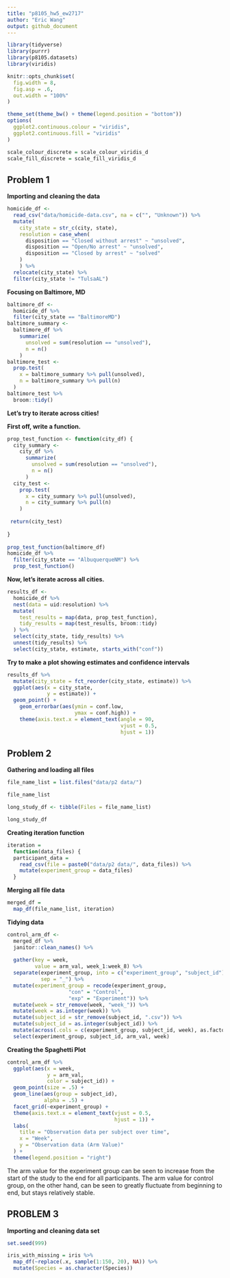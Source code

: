 ```yaml
---
title: "p8105_hw5_ew2717"
author: "Eric Wang"
output: github_document
---
```


```r

library(tidyverse)
library(purrr)
library(p8105.datasets)
library(viridis)

knitr::opts_chunk$set(
  fig.width = 8,
  fig.asp = .6,
  out.width = "100%"
)

theme_set(theme_bw() + theme(legend.position = "bottom"))
options(
  ggplot2.continuous.colour = "viridis",
  ggplot2.continuous.fill = "viridis"
)

scale_colour_discrete = scale_colour_viridis_d
scale_fill_discrete = scale_fill_viridis_d

```

## Problem 1

**Importing and cleaning the data**

```r

homicide_df <-
  read_csv("data/homicide-data.csv", na = c("", "Unknown")) %>% 
  mutate(
    city_state = str_c(city, state),
    resolution = case_when(
      disposition == "Closed without arrest" ~ "unsolved",
      disposition == "Open/No arrest" ~ "unsolved",
      disposition == "Closed by arrest" ~ "solved"
    )
    ) %>% 
  relocate(city_state) %>% 
  filter(city_state != "TulsaAL")

```

**Focusing on Baltimore, MD**

```r

baltimore_df <-
  homicide_df %>% 
  filter(city_state == "BaltimoreMD")
baltimore_summary <-
  baltimore_df %>% 
    summarize(
      unsolved = sum(resolution == "unsolved"),
      n = n()
    )
baltimore_test <-
  prop.test(
    x = baltimore_summary %>% pull(unsolved),
    n = baltimore_summary %>% pull(n)
  )
baltimore_test %>% 
  broom::tidy()

```

**Let's try to iterate across cities!**

**First off, write a function.**

```r

prop_test_function <- function(city_df) {
  city_summary <-
    city_df %>% 
      summarize(
        unsolved = sum(resolution == "unsolved"),
        n = n()
      )
  city_test <-
    prop.test(
      x = city_summary %>% pull(unsolved),
      n = city_summary %>% pull(n)
    )
  
 return(city_test)
  
}
  
prop_test_function(baltimore_df)
homicide_df %>% 
  filter(city_state == "AlbuquerqueNM") %>% 
  prop_test_function()

```

**Now, let's iterate across all cities.**

```r

results_df <-
  homicide_df %>% 
  nest(data = uid:resolution) %>% 
  mutate(
    test_results = map(data, prop_test_function),
    tidy_results = map(test_results, broom::tidy)
  ) %>% 
  select(city_state, tidy_results) %>% 
  unnest(tidy_results) %>% 
  select(city_state, estimate, starts_with("conf"))

```


**Try to make a plot showing estimates and confidence intervals**

```r

results_df %>% 
  mutate(city_state = fct_reorder(city_state, estimate)) %>% 
  ggplot(aes(x = city_state, 
             y = estimate)) +   
  geom_point() +
    geom_errorbar(aes(ymin = conf.low, 
                      ymax = conf.high)) +
    theme(axis.text.x = element_text(angle = 90, 
                                     vjust = 0.5, 
                                     hjust = 1))

```

## Problem 2 

**Gathering and loading all files**

```r

file_name_list = list.files("data/p2 data/")

file_name_list

```

```r

long_study_df <- tibble(Files = file_name_list)

long_study_df

```

**Creating iteration function**

```r

iteration = 
  function(data_files) {
  participant_data = 
    read_csv(file = paste0("data/p2 data/", data_files)) %>% 
    mutate(experiment_group = data_files)
  }

```

**Merging all file data**

```r

merged_df = 
  map_df(file_name_list, iteration) 

```

**Tidying data**

```r

control_arm_df <-
  merged_df %>%
  janitor::clean_names() %>%
  
  gather(key = week, 
         value = arm_val, week_1:week_8) %>%
  separate(experiment_group, into = c("experiment_group", "subject_id"), 
           sep = "_") %>%
  mutate(experiment_group = recode(experiment_group, 
                    "con" = "Control",
                    "exp" = "Experiment")) %>%
  mutate(week = str_remove(week, "week_")) %>%
  mutate(week = as.integer(week)) %>%
  mutate(subject_id = str_remove(subject_id, ".csv")) %>% 
  mutate(subject_id = as.integer(subject_id)) %>%
  mutate(across(.cols = c(experiment_group, subject_id, week), as.factor)) %>%
  select(experiment_group, subject_id, arm_val, week)

```

**Creating the Spaghetti Plot**

```r

control_arm_df %>%
  ggplot(aes(x = week, 
             y = arm_val, 
             color = subject_id)) + 
  geom_point(size = .5) + 
  geom_line(aes(group = subject_id),  
            alpha = .5) + 
  facet_grid(~experiment_group) +
  theme(axis.text.x = element_text(vjust = 0.5, 
                                   hjust = 1)) +
  labs(
    title = "Observation data per subject over time",
    x = "Week", 
    y = "Observation data (Arm Value)"
  ) + 
  theme(legend.position = "right")

```

The arm value for the experiment group can be seen to increase from the start of the study to the end for all participants. The arm value for control group, on the other hand, can be seen to greatly fluctuate from beginning to end, but stays relatively stable.

## PROBLEM 3 

**Importing and cleaning data set** 

```r

set.seed(999)

iris_with_missing = iris %>% 
  map_df(~replace(.x, sample(1:150, 20), NA)) %>%
  mutate(Species = as.character(Species))

```

